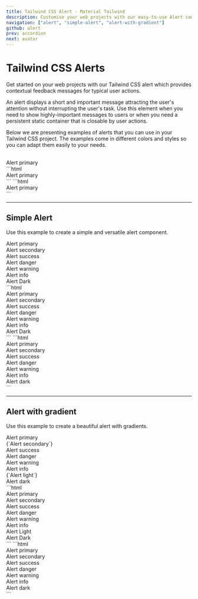 ```yaml
---
title: Tailwind CSS Alert - Material Tailwind
description: Customise your web projects with our easy-to-use Alert component for Tailwind CSS using Material Design guidelines.
navigation: ["alert", "simple-alert", "alert-with-gradient"]
github: alert
prev: accordion
next: avatar
---
```


# Tailwind CSS Alerts

Get started on your web projects with our Tailwind CSS alert which provides contextual feedback messages for typical user actions.

An alert displays a short and important message attracting the user's attention without interrupting the user's task. Use this element when you need to show highly-important messages to users or when you need a persistent static container that is closable by user actions.

Below we are presenting examples of alerts that you can use in your Tailwind CSS project. The examples come in different colors and styles so you can adapt them easily to your needs.

<br />
<ComponentDemo id="alert">
  <div className="alert alert-pink mb-0 w-full">Alert primary</div>
</ComponentDemo>

<CodeTabs>
  <TabPanel value={1}>
    ```html
    <div class="alert alert-pink w-full">Alert primary</div>
    ```
  </TabPanel>
  <TabPanel value={2}>
    ```html
    <div class="relative p-4 mb-4 rounded-md leading-5 opacity-100 bg-pink w-full">Alert primary</div>
    ```
  </TabPanel>
</CodeTabs>


---

## Simple Alert

Use this example to create a simple and versatile alert component.

<ComponentDemo id="simple-alert">
  <div className="alert alert-pink w-full">Alert primary</div>
  <div className="alert alert-secondary w-full">Alert secondary</div>
  <div className="alert alert-green w-full">Alert success</div>
  <div className="alert alert-red w-full">Alert danger</div>
  <div className="alert alert-orange w-full">Alert warning</div>
  <div className="alert alert-blue w-full">Alert info</div>
  <div className="alert alert-dark mb-0 w-full">Alert Dark</div>
</ComponentDemo>

<CodeTabs>
  <TabPanel value={1}>
    ```html
    <div class="alert alert-pink w-full">Alert primary</div>
    <div class="alert alert-secondary w-full">Alert secondary</div>
    <div class="alert alert-green w-full">Alert success</div>
    <div class="alert alert-red w-full">Alert danger</div>
    <div class="alert alert-orange w-full">Alert warning</div>
    <div class="alert alert-blue w-full">Alert info</div>
    <div class="alert alert-dark w-full">Alert Dark</div>
    ```
  </TabPanel>
  <TabPanel value={2}>
    ```html
    <div class="relative p-4 mb-4 rounded-md leading-5 opacity-100 bg-pink w-full">Alert primary</div>
    <div class="relative p-4 mb-4 rounded-md leading-5 opacity-100 bg-secondary w-full">Alert secondary</div>
    <div class="relative p-4 mb-4 rounded-md leading-5 opacity-100 bg-greeen w-full">Alert success</div>
    <div class="relative p-4 mb-4 rounded-md leading-5 opacity-100 bg-red w-full">Alert danger</div>
    <div class="relative p-4 mb-4 rounded-md leading-5 opacity-100 bg-deep-orange w-full">Alert warning</div>
    <div class="relative p-4 mb-4 rounded-md leading-5 opacity-100 bg-blue w-full">Alert info</div>
    <div class="relative p-4 mb-4 rounded-md leading-5 opacity-100 bg-dark w-full">Alert dark</div>
    ```
  </TabPanel>
</CodeTabs>

---

## Alert with gradient

Use this example to create a beautiful alert with gradients.

<ComponentDemo id="alert-with-gradient">
  <div className="alert alert-pink alert-gradient w-full">Alert primary</div>
  <div className="alert alert-gradient alert-secondary w-full">
    {`Alert secondary`}
  </div>
  <div className="alert alert-gradient alert-green w-full">Alert success</div>
  <div className="alert alert-gradient alert-red w-full">Alert danger</div>
  <div className="alert alert-gradient alert-orange w-full">Alert warning</div>
  <div className="alert alert-gradient alert-blue w-full">Alert info</div>
  <div className="alert alert-gradient alert-light w-full text-dark-500">
    {`Alert light`}
  </div>
  <div className="alert alert-gradient alert-dark mb-0 w-full">Alert dark</div>
</ComponentDemo>

<CodeTabs>
  <TabPanel value={1}>
    ```html
    <div class="alert alert-gradient alert-pink w-full">Alert primary</div>
    <div class="alert alert-gradient alert-secondary w-full">Alert secondary</div>
    <div class="alert alert-gradient alert-green w-full">Alert success</div>
    <div class="alert alert-gradient alert-red w-full">Alert danger</div>
    <div class="alert alert-gradient alert-orange w-full">Alert warning</div>
    <div class="alert alert-gradient alert-blue w-full">Alert info</div>
    <div class="alert alert-gradient alert-light w-full text-dark-500">
      Alert Light
    </div>
    <div class="alert alert-gradient alert-dark w-full">Alert Dark</div>
    ```
  </TabPanel>
  <TabPanel value={2}>
    ```html
    <div class="relative p-4 mb-4 rounded-md leading-5 opacity-100 bg-pink w-full">Alert primary</div>
    <div class="relative p-4 mb-4 rounded-md leading-5 opacity-100 bg-secondary w-full">Alert secondary</div>
    <div class="relative p-4 mb-4 rounded-md leading-5 opacity-100 bg-greeen w-full">Alert success</div>
    <div class="relative p-4 mb-4 rounded-md leading-5 opacity-100 bg-red w-full">Alert danger</div>
    <div class="relative p-4 mb-4 rounded-md leading-5 opacity-100 bg-deep-orange w-full">Alert warning</div>
    <div class="relative p-4 mb-4 rounded-md leading-5 opacity-100 bg-blue w-full">Alert info</div>
    <div class="relative p-4 mb-4 rounded-md leading-5 opacity-100 bg-dark w-full">Alert dark</div>
    ```
  </TabPanel>
</CodeTabs>

